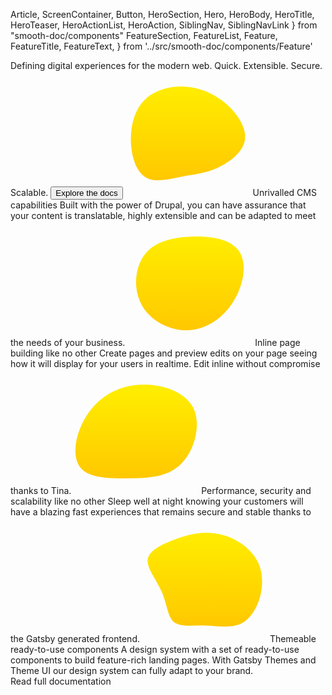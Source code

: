   Article,
  ScreenContainer,
  Button,
  HeroSection,
  Hero,
  HeroBody,
  HeroTitle,
  HeroTeaser,
  HeroActionList,
  HeroAction,
  SiblingNav,
  SiblingNavLink
} from "smooth-doc/components"
  FeatureSection,
  FeatureList,
  Feature,
  FeatureTitle,
  FeatureText,
} from '../src/smooth-doc/components/Feature'



<HeroSection>
  <Hero backgroundImageURL={heroBackgroundURL}>
    <HeroBody>
      <HeroTitle>Defining digital experiences for the modern web.</HeroTitle>
      <HeroTeaser>Quick. Extensible. Secure. Scalable.</HeroTeaser>
      <HeroActionList>
        <HeroAction>
          <Button as={Link} to="/docs/intro/overview/">
            Explore the docs
          </Button>
        </HeroAction>
      </HeroActionList>
    </HeroBody>
  </Hero>
</HeroSection>

<FeatureSection>
  <FeatureList>
    <Feature>
      <svg width="200" height="200" viewBox="0 0 200 200" fill="none" xmlns="http://www.w3.org/2000/svg">
        <path d="M161.163 52.7351C179.869 69.0725 194.43 92.0397 190.879 111.455C187.327 130.871 165.662 146.735 146.957 155.14C128.252 163.664 112.388 164.848 92.6172 168.755C72.8465 172.661 49.1691 179.409 33.3052 170.886C17.5597 162.362 9.74614 138.684 8.68066 114.06C7.73356 89.4351 13.7713 63.7451 29.5168 47.4077C45.2623 30.9519 70.9523 23.8486 95.2217 25.1509C119.491 26.5715 142.458 36.3977 161.163 52.7351Z" fill="url(#paint0_linear_1_10)"/>
        <defs>
          <linearGradient id="paint0_linear_1_10" x1="100" y1="25" x2="100" y2="175" gradientUnits="userSpaceOnUse">
            <stop stop-color="#FFED00"/>
            <stop offset="1" stop-color="#FFC800"/>
          </linearGradient>
        </defs>
      </svg>
      <FiDatabase />
      <FeatureTitle>Unrivalled CMS capabilities</FeatureTitle>
      <FeatureText>
        Built with the power of Drupal, you can have assurance that your content is translatable, highly extensible and
        can be adapted to meet the needs of your business.
      </FeatureText>
    </Feature>
    <Feature>
      <svg width="200" height="200" viewBox="0 0 200 200" fill="none" xmlns="http://www.w3.org/2000/svg">
        <path d="M178.576 48.1753C192.121 67.7566 186.232 102.208 169.743 128.709C153.4 155.21 126.605 173.761 97.4536 174.939C68.4496 176.117 37.3845 160.216 23.1034 134.893C8.96945 109.717 11.7668 75.4125 27.2258 54.5061C42.8319 33.7469 71.247 26.5327 101.87 25.2077C132.494 23.8826 165.179 28.5939 178.576 48.1753Z" fill="url(#paint0_linear_1_8)"/>
        <defs>
          <linearGradient id="paint0_linear_1_8" x1="100" y1="25" x2="100" y2="175" gradientUnits="userSpaceOnUse">
            <stop stop-color="#FFED00"/>
            <stop offset="1" stop-color="#FFC800"/>
          </linearGradient>
        </defs>
      </svg>
      <FiLayout />
      <FeatureTitle>Inline page building like no other</FeatureTitle>
      <FeatureText>
        Create pages and preview edits on your page seeing how it will display for your users in realtime.  Edit inline
        without compromise thanks to Tina.
      </FeatureText>
    </Feature>
    <Feature>
      <svg width="200" height="200" viewBox="0 0 200 200" fill="none" xmlns="http://www.w3.org/2000/svg">
        <path d="M189.958 59.4582C205.502 86.4842 194.02 129.408 172.47 151.311C151.097 173.391 119.655 174.628 87.8593 174.981C56.064 175.158 23.7388 174.451 10.4908 157.14C-2.9339 139.653 2.36531 105.561 18.6162 78.3587C34.6905 50.9794 61.5399 30.6657 96.5147 26.0731C131.313 21.3038 174.237 32.4322 189.958 59.4582Z" fill="url(#paint0_linear_1_6)"/>
        <defs>
          <linearGradient id="paint0_linear_1_6" x1="100" y1="32" x2="100" y2="175" gradientUnits="userSpaceOnUse">
            <stop stop-color="#FFED00"/>
            <stop offset="1" stop-color="#FFC800"/>
          </linearGradient>
        </defs>
      </svg>
      <FiLock />
      <FeatureTitle>Performance, security and scalability like no other</FeatureTitle>
      <FeatureText>
        Sleep well at night knowing your customers will have a blazing fast experiences that remains secure and stable
        thanks to the Gatsby generated frontend.
      </FeatureText>
    </Feature>
    <Feature>
      <svg width="200" height="200" viewBox="0 0 200 200" fill="none" xmlns="http://www.w3.org/2000/svg">
        <path d="M147.719 35.9202C163.118 43.8075 177.516 56.202 185.153 72.4775C192.79 88.753 193.416 108.91 188.158 127.939C182.899 146.844 171.757 164.497 155.982 171.257C140.208 177.893 120.051 173.761 100.019 173.386C80.1132 172.885 60.5826 176.265 50.3165 167.752C40.1756 159.113 39.4244 138.706 30.9111 119.301C22.5229 99.8955 6.37258 81.3664 8.62611 67.2193C11.0048 53.0721 31.7874 43.3067 50.0661 36.4209C68.3448 29.5351 83.9943 25.4037 100.019 25.0281C116.045 24.6525 132.32 28.0328 147.719 35.9202Z" fill="url(#paint0_linear_1_4)"/>
        <defs>
          <linearGradient id="paint0_linear_1_4" x1="100" y1="25" x2="100" y2="175" gradientUnits="userSpaceOnUse">
            <stop stop-color="#FFED00"/>
            <stop offset="1" stop-color="#FFC800"/>
          </linearGradient>
        </defs>
      </svg>
      <FiPenTool />
      <FeatureTitle>Themeable ready-to-use components</FeatureTitle>
      <FeatureText>
        A design system with a set of ready-to-use components to build feature-rich landing pages. With Gatsby
        Themes and Theme UI our design system can fully adapt to your brand.
      </FeatureText>
    </Feature>
  </FeatureList>
</FeatureSection>
<ScreenContainer as="section" py={5}>
  <Article>
    <GettingStarted />
    <SiblingNav>
      <SiblingNavLink type="next" to="/docs/getting-started/">
        Read full documentation
      </SiblingNavLink>
    </SiblingNav>
  </Article>
</ScreenContainer>

